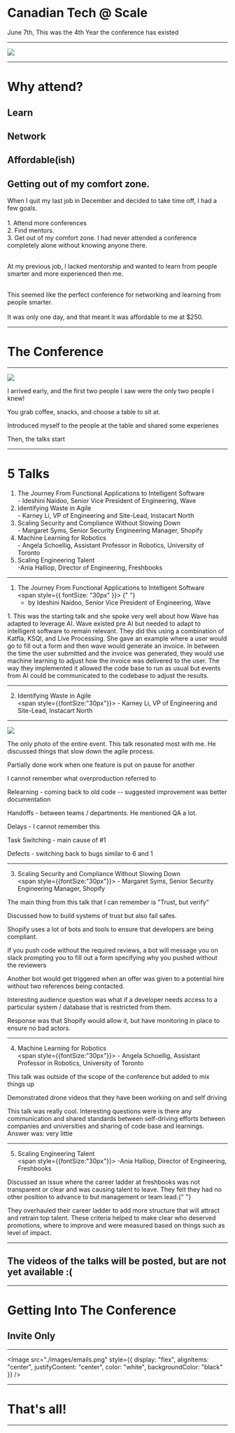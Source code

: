 
# Canadian Tech @ Scale

<Notes>June 7th, This was the 4th Year the conference has existed </Notes>

---

![](/images/about2.png)

---

# Why attend?

<Appear>

## Learn

## Network

## Affordable(ish)

## Getting out of my comfort zone.

</Appear>

<Notes>
  When I quit my last job in December and decided to take time off, I had a few
  goals.
  <br />
  <br />
  1. Attend more conferences
  <br />
  2. Find mentors.
  <br />
  3. Get out of my comfort zone. I had never attended a conference completely alone
  without knowing anyone there.
  <br />
  <br />
  <p>
    At my previous job, I lacked mentorship and wanted to learn from people
    smarter and more experienced then me.
  </p>
  <br />
  This seemed like the perfect conference for networking and learning from
  people smarter.
  <br />
  <br />
  It was only one day, and that meant it was affordable to me at $250.
</Notes>

---

# The Conference

---

![](/images/agenda.png)

<Notes>
  <p>
    I arrived early, and the first two people I saw were the only two people I
    knew!
  </p>
  <p>You grab coffee, snacks, and choose a table to sit at.</p>
  <p>Introduced myself to the people at the table and shared some experienes</p>
  <p>Then, the talks start</p>
</Notes>

---

# 5 Talks

<ol>
<Appear>

  <li>The Journey From Functional Applications to Intelligent Software <br/>
  <span style={{fontSize:"30px"}}> - Ideshini Naidoo, Senior Vice President of Engineering, Wave</span>
  </li>
  <li>Identifying Waste in Agile <br/><span style={{fontSize:"30px"}}> - Karney Li, VP of Engineering and Site-Lead, Instacart North</span></li>
  <li>Scaling Security and Compliance Without Slowing Down <br/> <span style={{fontSize:"30px"}}> - Margaret Syms, Senior Security Engineering Manager, Shopify</span>
  </li>
  <li>Machine Learning for Robotics <br/><span style={{fontSize:"30px"}}> - Angela Schoellig, Assistant Professor in Robotics, University of Toronto</span></li>
  <li>Scaling Engineering Talent <br/> <span style={{fontSize:"30px"}}> -Ania Halliop, Director of Engineering, Freshbooks</span></li>

</Appear>
</ol>

---

1. The Journey From Functional Applications to Intelligent Software <br/>
   <span style={{ fontSize: "30px" }}>
     {" "}
     - by Ideshini Naidoo, Senior Vice President of Engineering, Wave
   </span>

<Notes>
  <p>
    1. This was the starting talk and she spoke very well about how Wave has
    adapted to leverage AI. Wave existed pre AI but needed to adapt to
    intelligent software to remain relevant. They did this using a combination
    of Katfla, KSQl, and Live Processing. She gave an example where a user would
    go to fill out a form and then wave would generate an invoice. In between
    the time the user submitted and the invoice was generated, they would use
    machine learning to adjust how the invoice was delivered to the user. The
    way they implemented it allowed the code base to run as usual but events
    from AI could be communicated to the codebase to adjust the results.
  </p>
</Notes>

---

2. Identifying Waste in Agile <br/><span style={{fontSize:"30px"}}> - Karney Li, VP of Engineering and Site-Lead, Instacart North</span>

---

![](/images/agile.png)

<Notes>
  <p>
    The only photo of the entire event. This talk resonated most with me. He
    discussed things that slow down the agile process.
  </p>
  <p>Partially done work when one feature is put on pause for another</p>
  <p>I cannot remember what overproduction referred to</p>
  <p>
    Relearning - coming back to old code -- suggested improvement was better
    documentation
  </p>
  <p>Handoffs - between teams / departments. He mentioned QA a lot.</p>
  <p>Delays - I cannot remember this </p>
  <p>Task Switching - main cause of #1 </p>
  <p>Defects - switching back to bugs similar to 6 and 1</p>
</Notes>

---

3. Scaling Security and Compliance Without Slowing Down <br/> <span style={{fontSize:"30px"}}> - Margaret Syms, Senior Security Engineering Manager, Shopify</span>

<Notes>
  <p>
    The main thing from this talk that I can remember is "Trust, but verify"
  </p>
  <p>Discussed how to build systems of trust but also fail safes. </p>
  <p>
    Shopify uses a lot of bots and tools to ensure that developers are being
    compliant.
  </p>
  <p>
    If you push code without the required reviews, a bot will message you on
    slack prompting you to fill out a form specifying why you pushed without the
    reviewers
  </p>
  <p>
    Another bot would get triggered when an offer was given to a potential hire
    without two references being contacted.
  </p>
  <p>
    Interesting audience question was what if a developer needs access to a
    particular system / database that is restricted from them.
  </p>
  <p>
    Response was that Shopify would allow it, but have monitoring in place to
    ensure no bad actors.
  </p>
</Notes>

---

4. Machine Learning for Robotics <br/><span style={{fontSize:"30px"}}> - Angela Schoellig, Assistant Professor in Robotics, University of Toronto</span>

<Notes>
  <p>
    This talk was outside of the scope of the conference but added to mix things
    up
  </p>
  <p>
    Demonstrated drone videos that they have been working on and self driving
  </p>
  <p>
    This talk was really cool. Interesting questions were is there any
    communication and shared standards between self-driving efforts between
    companies and universities and sharing of code base and learnings. Answer
    was: very little
  </p>
</Notes>

---

5. Scaling Engineering Talent <br/> <span style={{fontSize:"30px"}}> -Ania Halliop, Director of Engineering, Freshbooks</span>

<Notes>
  <p>
    Discussed an issue where the career ladder at freshbooks was not transparent
    or clear and was causing talent to leave. They felt they had no other
    position to advance to but management or team lead.{" "}
  </p>
  <p>
    They overhauled their career ladder to add more structure that will attract
    and retrain top talent. These criteria helped to make clear who deserved
    promotions, where to improve and were measured based on things such as level
    of impact.
  </p>
</Notes>

---

## The videos of the talks will be posted, but are not yet available :(

---

# Getting Into The Conference

<Appear>

## Invite Only

</Appear>

---

<Image
  src="./images/emails.png"
  style={{
    display: "flex",
    alignItems: "center",
    justifyContent: "center",
    color: "white",
    backgroundColor: "black"
  }}
/>

---

# That's all!

---
